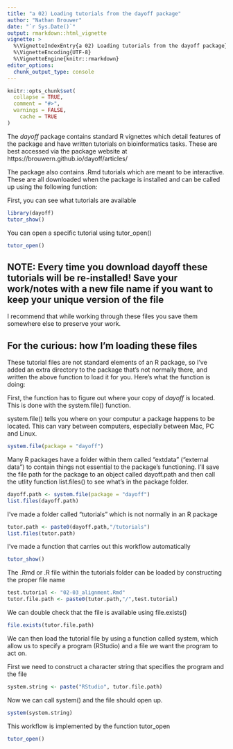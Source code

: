 ```yaml
---
title: "a 02) Loading tutorials from the dayoff package"
author: "Nathan Brouwer"
date: "`r Sys.Date()`"
output: rmarkdown::html_vignette
vignette: >
  %\VignetteIndexEntry{a 02) Loading tutorials from the dayoff package}
  %\VignetteEncoding{UTF-8}
  %\VignetteEngine{knitr::rmarkdown}
editor_options: 
  chunk_output_type: console
---
```


```r
knitr::opts_chunk$set(
  collapse = TRUE,
  comment = "#>",
  warnings = FALSE,
    cache = TRUE
)
```

The *dayoff* package contains standard R vignettes which detail features of the package and have written tutorials on bioinformatics tasks.  These are best accessed via the package website at https://brouwern.github.io/dayoff/articles/

The package also contains .Rmd tutorials which are meant to be interactive.  These are all downloaded when the package is installed and can be called up using the following function:

First, you can see what tutorials are available
```r
library(dayoff)
tutor_show()
```


You can open a specific tutorial using tutor_open()

```r
tutor_open()
```


## NOTE: Every time you download dayoff these tutorials will be re-installed! Save your work/notes with a new file name if you want to keep your unique version of the file

I recommend that while working through these files you save them somewhere else to preserve your work.



## For the curious: how I'm loading these files

These tutorial files are not standard elements of an R package, so I've added an extra directory to the package that's not normally there, and written the above function to load it for you.  Here's what the function is doing:

First, the function has to figure out where your copy of *dayoff* is located.  This is done with the system.file() function.

system.file() tells you where on your computur a package happens to be located.  This can vary between computers, especially between Mac, PC and Linux.

```r
system.file(package = "dayoff")
```


Many R packages have a folder within them called "extdata" ("external data") to contain things not essential to the package's functioning.  I'll save the file path for the package to an object called dayoff.path and then call the utlity function list.files() to see what's in the package folder.

```r
dayoff.path <- system.file(package = "dayoff")
list.files(dayoff.path)
```
 I've made a folder called "tutorials" which is not normally in an R package

```r
tutor.path <- paste0(dayoff.path,"/tutorials")
list.files(tutor.path)
```

I've made a function that carries out this workflow automatically
```r
tutor_show()
```


The .Rmd or .R file within the tutorials folder can be loaded by constructing the proper file name
```r
test.tutorial <- "02-03_alignment.Rmd"
tutor.file.path <- paste0(tutor.path,"/",test.tutorial)
```

We can double check that the file is available using file.exists()
```r
file.exists(tutor.file.path)
```

We can then load the tutorial file by using a function called system, which allow us to specify a program (RStudio) and a file we want the program to act on.

First we need to construct a character string that specifies the program and the file
```r
system.string <- paste("RStudio", tutor.file.path)
```

Now we can call system() and the file should open up.
```r
system(system.string)
```

This workflow is implemented by the function tutor_open
```r
tutor_open()
```


